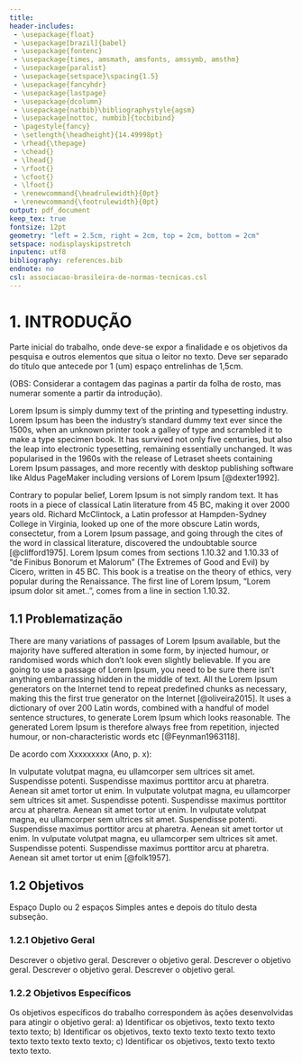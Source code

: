 ```yaml
---
title:
header-includes:
 - \usepackage{float}
 - \usepackage[brazil]{babel}
 - \usepackage{fontenc}
 - \usepackage{times, amsmath, amsfonts, amssymb, amsthm}
 - \usepackage{paralist}
 - \usepackage{setspace}\spacing{1.5}
 - \usepackage{fancyhdr}
 - \usepackage{lastpage}
 - \usepackage{dcolumn}
 - \usepackage{natbib}\bibliographystyle{agsm}
 - \usepackage[nottoc, numbib]{tocbibind}
 - \pagestyle{fancy}
 - \setlength{\headheight}{14.49998pt}
 - \rhead{\thepage} 
 - \chead{} 
 - \lhead{} 
 - \rfoot{} 
 - \cfoot{} 
 - \lfoot{} 
 - \renewcommand{\headrulewidth}{0pt} 
 - \renewcommand{\footrulewidth}{0pt} 
output: pdf_document
keep_tex: true
fontsize: 12pt
geometry: "left = 2.5cm, right = 2cm, top = 2cm, bottom = 2cm"
setspace: nodisplayskipstretch
inputenc: utf8
bibliography: references.bib
endnote: no
csl: associacao-brasileira-de-normas-tecnicas.csl
---
```


# 1. INTRODUÇÃO

```{=tex}
\setlength{\parindent}{1.25cm}
\setstretch{1.25}
```
Parte inicial do trabalho, onde deve-se expor a finalidade e os objetivos da pesquisa e outros elementos que situa o leitor no texto. Deve ser separado do título que antecede por 1 (um) espaço entrelinhas de 1,5cm.

(OBS: Considerar a contagem das paginas a partir da folha de rosto, mas numerar somente a partir da introdução).

Lorem Ipsum is simply dummy text of the printing and typesetting industry. Lorem Ipsum has been the industry's standard dummy text ever since the 1500s, when an unknown printer took a galley of type and scrambled it to make a type specimen book. It has survived not only five centuries, but also the leap into electronic typesetting, remaining essentially unchanged. It was popularised in the 1960s with the release of Letraset sheets containing Lorem Ipsum passages, and more recently with desktop publishing software like Aldus PageMaker including versions of Lorem Ipsum [@dexter1992].

Contrary to popular belief, Lorem Ipsum is not simply random text. It has roots in a piece of classical Latin literature from 45 BC, making it over 2000 years old. Richard McClintock, a Latin professor at Hampden-Sydney College in Virginia, looked up one of the more obscure Latin words, consectetur, from a Lorem Ipsum passage, and going through the cites of the word in classical literature, discovered the undoubtable source [@clifford1975]. Lorem Ipsum comes from sections 1.10.32 and 1.10.33 of "de Finibus Bonorum et Malorum" (The Extremes of Good and Evil) by Cicero, written in 45 BC. This book is a treatise on the theory of ethics, very popular during the Renaissance. The first line of Lorem Ipsum, "Lorem ipsum dolor sit amet..", comes from a line in section 1.10.32.

## 1.1 Problematização

There are many variations of passages of Lorem Ipsum available, but the majority have suffered alteration in some form, by injected humour, or randomised words which don't look even slightly believable. If you are going to use a passage of Lorem Ipsum, you need to be sure there isn't anything embarrassing hidden in the middle of text. All the Lorem Ipsum generators on the Internet tend to repeat predefined chunks as necessary, making this the first true generator on the Internet [@oliveira2015]. It uses a dictionary of over 200 Latin words, combined with a handful of model sentence structures, to generate Lorem Ipsum which looks reasonable. The generated Lorem Ipsum is therefore always free from repetition, injected humour, or non-characteristic words etc [@Feynman1963118].

De acordo com Xxxxxxxxx (Ano, p. x):

```{=tex}
\newenvironment{citlon}
{\vspace{0.5cm}\hfill\begin{minipage}[c]{12cm}\setstretch{1.0}\small}
{\end{minipage}\vspace{0.5cm}}
```
```{=tex}
\vspace{0.5cm}\hfill\begin{minipage}[c]{12cm}\setstretch{1.0}\small
Lorem ipsum dolor sit amet, consectetur adipiscing elit, sed do eiusmod tempor incididunt ut labore et dolore magna aliqua. Ut enim ad minim veniam, quis nostrud exercitation ullamco laboris nisi ut aliquip ex ea commodo consequat. Duis aute irure dolor in reprehenderit in voluptate velit esse cillum dolore eu fugiat nulla pariatur. (Xxxxx)
\end{minipage}\vspace{0.5cm}
```
In vulputate volutpat magna, eu ullamcorper sem ultrices sit amet. Suspendisse potenti. Suspendisse maximus porttitor arcu at pharetra. Aenean sit amet tortor ut enim. In vulputate volutpat magna, eu ullamcorper sem ultrices sit amet. Suspendisse potenti. Suspendisse maximus porttitor arcu at pharetra. Aenean sit amet tortor ut enim. In vulputate volutpat magna, eu ullamcorper sem ultrices sit amet. Suspendisse potenti. Suspendisse maximus porttitor arcu at pharetra. Aenean sit amet tortor ut enim. In vulputate volutpat magna, eu ullamcorper sem ultrices sit amet. Suspendisse potenti. Suspendisse maximus porttitor arcu at pharetra. Aenean sit amet tortor ut enim [@folk1957].

## 1.2 Objetivos

Espaço Duplo ou 2 espaços Simples antes e depois do título desta subseção.

### 1.2.1 Objetivo Geral

Descrever o objetivo geral. Descrever o objetivo geral. Descrever o objetivo geral. Descrever o objetivo geral. Descrever o objetivo geral.

### 1.2.2 Objetivos Específicos

Os objetivos específicos do trabalho correspondem às ações desenvolvidas para atingir o objetivo geral: a) Identificar os objetivos, texto texto texto texto texto; b) Identificar os objetivos, texto texto texto texto texto texto texto texto texto texto texto; c) Identificar os objetivos, texto texto texto texto texto.
